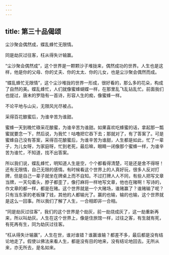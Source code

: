 ```yaml
---
---
---
```

title: 第三十品偈颂
---




尘沙聚会偶然成，蝶乱蜂忙无限情。

同是劫灰过往客，枉从得失计输赢。

“尘沙聚会偶然成”，这个世界是一颗颗沙子堆拢来，偶然成功的世界。人生也是这样，他是你的父母、你的丈夫、你的太太、你的儿女，也是尘沙聚会偶然而成。

“蝶乱蜂忙无限情”，这个尘沙堆拢的世界一形成，很好看的，那么多的花朵，构成了自然的美。蝶乱蜂忙，人们就像蜜蜂蝴蝶一样，在那里乱飞乱钻乱忙。前面我们也提过，唐末的罗隐有一首诗，形容人生的痴，像蜜蜂一样。

不论平地与山尖，无限风光尽被占。

采得百花酿蜜后，为谁辛苦为谁甜。

蜜蜂一天到晚忙碌采花酿蜜，为谁辛苦为谁甜。如果喜欢吃蜂蜜的话，拿起那一瓢蜜就要念一下，然后说，为我忙！咕噜把它吞下去；那就对了，有了答案了。可是蜜蜂自己没有答案，采得百花酿蜜后，为谁辛苦为谁甜，人生都是如此，忙了一辈子，为儿女呀，为家庭呀，忙到老死，最后嘛，眼睛一闭像那个蜜蜂一样，为谁辛苦为谁忙，不知道，找不出答案。

所以我们说，蝶乱蜂忙，明知道人生是空，个个都看得清楚，可是还是舍不得呀！还有无限情，自己无限的感情。有时候看这个世界上的人真好玩，很多人反对打牌，但是自己一辈子就坐在牌桌上而不自知。不过打牌人人不同，有些人把写文章当牌，一天勾着头，脖子都歪了，像打麻将一样地写文章，他也在赌啊！写诗的，作文章的都一样，都是在赌。这个世界就是一个大赌场，谁赌赢了？谁赌输了呢？只有当东家的老板赚了钱，其他的人都输光了。赢的也输，输的也输，这个世界就是这么一回事。所以我们了解了人生，一合相即非一合相。

“同是劫灰过往客”，我们的这个世界是个劫灰，前一劫烧成灰了，这一劫重新再来，所以叫劫灰。人生在这个世界上，像是住旅馆一样，过往之客，有生就有死，有死再有生，同为劫灰过往客。

“枉从得失计输赢”，人生在世，谁对谁错？谁赢谁输？都差不多，最后都是没有结论地走了。假使以佛法来看人生，都是没有目的地来，没有结论地回去。无所从来，亦无所去，是名如来。